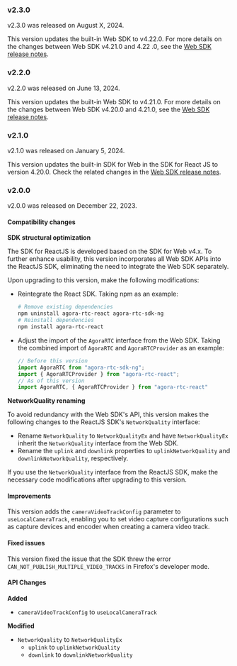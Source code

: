 <PlatformWrapper platform="react-js">

### v2.3.0

v2.3.0 was released on August X, 2024.

This version updates the built-in Web SDK to v4.22.0. For more details on the changes between Web SDK v4.21.0 and 4.22
.0, see the <a href="?platform=web">Web SDK release notes</a>.

### v2.2.0

v2.2.0 was released on June 13, 2024.

This version updates the built-in Web SDK to v4.21.0. For more details on the changes between Web SDK v4.20.0 and 4.21.0, see the <a href="?platform=web">Web SDK release notes</a>.

### v2.1.0

v2.1.0 was released on January 5, 2024.

This version updates the built-in SDK for Web in the SDK for React JS to version 4.20.0. Check the related changes in the <a href="?platform=web">Web SDK release notes</a>.

### v2.0.0

v2.0.0 was released on December 22, 2023.

#### Compatibility changes

**SDK structural optimization**

The SDK for ReactJS is developed based on the SDK for Web v4.x. To further enhance usability, this version incorporates all Web SDK APIs into the ReactJS SDK, eliminating the need to integrate the Web SDK separately.

Upon upgrading to this version, make the following modifications:

- Reintegrate the React SDK. Taking npm as an example:

  ```sh
  # Remove existing dependencies
  npm uninstall agora-rtc-react agora-rtc-sdk-ng
  # Reinstall dependencies
  npm install agora-rtc-react
  ```

- Adjust the import of the `AgoraRTC` interface from the Web SDK. Taking the combined import of `AgoraRTC` and `AgoraRTCProvider` as an example:

  ```jsx
  // Before this version
  import AgoraRTC from "agora-rtc-sdk-ng";
  import { AgoraRTCProvider } from "agora-rtc-react";
  // As of this version
  import AgoraRTC, { AgoraRTCProvider } from "agora-rtc-react"
  ```

**NetworkQuality renaming**

To avoid redundancy with the Web SDK's API, this version makes the following changes to the ReactJS SDK's `NetworkQuality` interface:

- Rename `NetworkQuality` to `NetworkQualityEx` and have `NetworkQualityEx` inherit the `NetworkQuality` interface from the Web SDK.
- Rename the `uplink` and `downlink` properties to `uplinkNetworkQuality` and `downlinkNetworkQuality`, respectively.

If you use the `NetworkQuality` interface from the ReactJS SDK, make the necessary code modifications after upgrading to this version.

#### Improvements

This version adds the `cameraVideoTrackConfig` parameter to `useLocalCameraTrack`, enabling you to set video capture configurations such as capture devices and encoder when creating a camera video track.

#### Fixed issues

This version fixed the issue that the SDK threw the error `CAN_NOT_PUBLISH_MULTIPLE_VIDEO_TRACKS` in Firefox's developer mode.

#### API Changes

**Added**

- `cameraVideoTrackConfig` to `useLocalCameraTrack`

**Modified**

- `NetworkQuality` to `NetworkQualityEx`
  - `uplink`  to `uplinkNetworkQuality`
  - `downlink` to `downlinkNetworkQuality`



</PlatformWrapper>